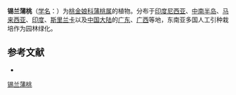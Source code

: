 {{Speciesbox
| name = 锡兰蒲桃
| status = 
| status_system = 
| image = 
| genus = Syzygium
| species = zeylanicum
| authority = (Linn.) DC.
}}

'''锡兰蒲桃'''（[[学名|学名]]：{{lang|la|''Syzygium zeylanicum''}}）为[[桃金娘科|桃金娘科]][[蒲桃属|蒲桃属]]的植物。分布于[[印度尼西亚|印度尼西亚]]、[[中南半岛|中南半岛]]、[[马来西亚|马来西亚]]、[[印度|印度]]、[[斯里兰卡|斯里兰卡]]以及[[中国大陆|中国大陆]]的[[广东|广东]]、[[广西|广西]]等地，东南亚多国人工引种栽培作为园林绿化。

== 参考文献 ==
<div class="references-small">
* {{cite web| url =http://www.bioinfo.cn/db05/KmzwSpecies.php?action=view&id=29542| title =锡兰蒲桃| work =《中国高等植物数据库全库》| publisher =中国科学院微生物研究所| author =昆明植物研究所| accessdate =2009-02-26| deadurl =yes| archiveurl =https://web.archive.org/web/20160305050354/http://www.bioinfo.cn/db05/KmzwSpecies.php?action=view&id=29542| archivedate =2016-03-05}}
</div>
{{Taxonbar|from=Q3509594}}

{{DEFAULTSORT:Syzygium zeylanicum}}
[[Category:蒲桃属|锡兰蒲桃]]


{{Myrtaceae-stub}}